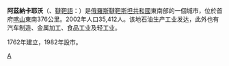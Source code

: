 {{coord|54|51|N|53|06|E|display=title}}
'''阿茲納卡耶沃'''（{{lang-ru|Азнака́ево}}、[[韃靼語|韃靼語]]：{{lang|tt|Азнакай}}）是[[俄羅斯|俄羅斯]][[韃靼斯坦共和國|韃靼斯坦共和國]]東南部的一個城市，位於首府[[喀山|喀山]]東南376公里。2002年人口35,412人。该地石油生产工业发达，此外也有汽车制造、金属加工、食品工业及轻工业。

1762年建立，1982年設市。

{{韃靼斯坦共和國行政區劃}}

[[Category:韃靼斯坦共和國城市|А]]